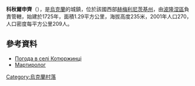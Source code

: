 {{coord|50|9|27|N|27|38|27|E|scale:100000|display=title}}

'''科秋爾申齊'''（{{lang-uk|Котюржинці}}），是[[烏克蘭|烏克蘭]]的城鎮，位於該國西部[[赫梅利尼茨基州|赫梅利尼茨基州]]，由[[波隆涅區|波隆涅區]]負責管轄，始建於1725年，面積1.29平方公里，海拔高度235米，2001年人口270，人口密度每平方公里209人。

==參考資料==
* [http://weather.in.ua/ua/hmel'nickaja/11822 Погода в селі Котюржинці] {{Wayback|url=http://weather.in.ua/ua/hmel%27nickaja/11822 |date=20160305095055 }}
* [https://web.archive.org/web/20140310184645/http://memorialholodomors.org.ua/PDF/Khmelnytsky/%D0%9F%D0%BE%D0%BB%D0%BE%D0%BD%D1%81%D1%8C%D0%BA%D0%B8%D0%B9%20%D1%80%D0%B0%D0%B9%D0%BE%D0%BD.pdf Мартиролог]

{{Ukraine-geo-stub}}
[[Category:烏克蘭村落|Category:烏克蘭村落]]